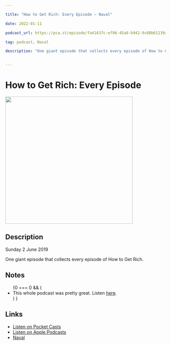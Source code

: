```yaml
---

title: "How to Get Rich: Every Episode — Naval"

date: 2022-01-11

podcast_url: https://pca.st/episode/fa41637c-ef96-45a8-b942-9c88b61139a8

tag: podcast, Naval

description: "One giant episode that collects every episode of How to Get Rich."


---
```



# How to Get Rich: Every Episode
<div style={{display: "flex", justifyContent: "center"}}>
    <Image src="https://static.pocketcasts.com/discover/images/400/a2fc5780-1cec-0137-f265-1d245fc5f9cf.jpg" width="400" height="400" />
</div>


## Description

Sunday  2 June 2019

One giant episode that collects every episode of How to Get Rich.

## Notes

<ul id="notes">
{0 === 0 && (<li>This whole podcast was pretty great. Listen <a href="https://pca.st/episode/fa41637c-ef96-45a8-b942-9c88b61139a8">here</a>.</li>) } 
</ul><span id="end" />
    

## Links

- [Listen on Pocket Casts](https://pca.st/episode/fa41637c-ef96-45a8-b942-9c88b61139a8)
- [Listen on Apple Podcasts](https://podcasts.apple.com/us/podcast/feed/id1454097755)
- [Naval](https://nav.al)
  